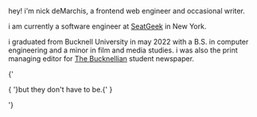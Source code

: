 
<NormalArticle>
hey! i'm nick deMarchis, a frontend web engineer and occasional writer.

i am currently a software engineer at [SeatGeek](http://seatgeek.com) in New York.

i graduated from Bucknell University in may 2022 with a B.S. in computer engineering and a minor in film and media studies. i was also the print managing editor for [The Bucknellian](http://bucknellian.net) student newspaper.



<div className="flex flex-col gap-12">
    <Boring />
    <p className="self-end italic text-tan">{'<p> { '}but they don&apos;t have to be.{' } </p>'}</p>
</div>

</NormalArticle>